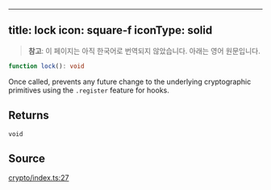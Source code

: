 <!-- AUTO-GENERATED-CONTENT:START (ENGLISH-COPY) -->
---
title: lock
icon: square-f
iconType: solid
---

> **참고**: 이 페이지는 아직 한국어로 번역되지 않았습니다. 아래는 영어 원문입니다.

```ts
function lock(): void
```

Once called, prevents any future change to the underlying cryptographic primitives using the `.register` feature for
hooks.

## Returns

`void`

## Source

[crypto/index.ts:27](https://github.com/dominant-strategies/quais.js/blob/c1c12d43f9d34c6baad2b0542bd6d0acd6fefcbf/src/crypto/index.ts#L27)
